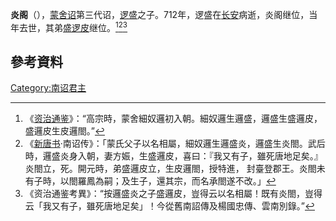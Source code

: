 '''炎阁'''（{{bd||？|712年|}}），[[蒙舍诏|蒙舍诏]]第三代诏，[[逻盛|逻盛]]之子。712年，逻盛在[[长安|长安]]病逝，炎阁继位，当年去世，其弟[[盛逻皮|盛逻皮]]继位。<ref>《[[资治通鉴|资治通鉴]]》：“高宗時，蒙舍細奴邏初入朝。細奴邏生邏盛，邏盛生盛邏皮，盛邏皮生皮邏閤。”</ref><ref>《[[新唐书|新唐书]]·南诏传》：「蒙氏父子以名相屬，細奴邏生邏盛炎，邏盛生炎閤。武后時，邏盛炎身入朝，妻方娠，生盛邏皮，喜曰：『我又有子，雖死唐地足矣。』炎閤立，死。開元時，弟盛邏皮立，生皮邏閤，授特進， 封臺登郡王。炎閤未有子時，以閤羅鳳為嗣；及生子，還其宗，而名承閤遂不改。」</ref><ref>《资治通鉴考異》：“按邏盛炎之子盛邏皮，豈得云以名相屬！既有炎閤，豈得云「我又有子，雖死唐地足矣」！今從舊南詔傳及楊國忠傳、雲南別錄。”</ref>

{{中国皇帝|[[逻盛|逻盛]]|[[盛逻皮|盛逻皮]]|[[六诏君主列表|蒙舍诏王]]|712年}}

==參考資料==
<div class="references-small">
<references />
</div>

{{南詔君主}}
{{六詔君主}}
[[Category:南诏君主|Category:南诏君主]]
{{bio-stub}}